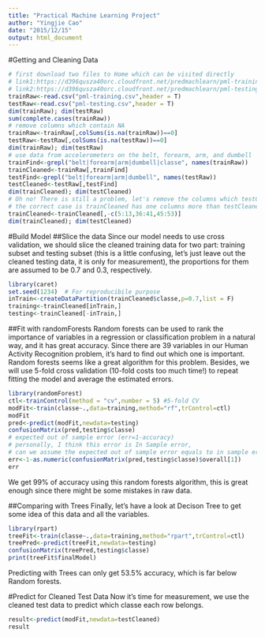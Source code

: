 ```yaml
---
title: "Practical Machine Learning Project"
author: "Yingjie Cao"
date: "2015/12/15"
output: html_document
---
```


#Getting and Cleaning Data
```r
# first download two files to Home which can be visited directly
# link1:https://d396qusza40orc.cloudfront.net/predmachlearn/pml-training.csv
# link2:https://d396qusza40orc.cloudfront.net/predmachlearn/pml-testing.csv
trainRaw<-read.csv("pml-training.csv",header = T)
testRaw<-read.csv("pml-testing.csv",header = T)
dim(trainRaw); dim(testRaw)
sum(complete.cases(trainRaw))
# remove columns which contain NA
trainRaw<-trainRaw[,colSums(is.na(trainRaw))==0]
testRaw<-testRaw[,colSums(is.na(testRaw))==0]
dim(trainRaw); dim(testRaw)
# use data from accelerometers on the belt, forearm, arm, and dumbell
trainFind<-grepl("belt|forearm|arm|dumbell|classe", names(trainRaw))
trainCleaned<-trainRaw[,trainFind]
testFind<-grepl("belt|forearm|arm|dumbell", names(testRaw))
testCleaned<-testRaw[,testFind]
dim(trainCleaned); dim(testCleaned)
# Oh no! There is still a problem, let's remove the columns which testCleaned do not have
# the correct case is trainCleaned has one columns more than testCleaned, that is, classe
trainCleaned<-trainCleaned[,-c(5:13,36:41,45:53)]
dim(trainCleaned); dim(testCleaned)
```


#Build Model
##Slice the data
Since our model needs to use cross validation, we should slice the cleaned training data for two part: training subset and testing subset (this is a little confusing, let's just leave out the cleaned testing data, it is only for measurement), the proportions for them are assumed to be 0.7 and 0.3, respectively.
```r
library(caret)
set.seed(1234)  # For reproducibile purpose
inTrain<-createDataPartition(trainCleaned$classe,p=0.7,list = F)
training<-trainCleaned[inTrain,]
testing<-trainCleaned[-inTrain,]
```

##Fit with randomForests
Random forests can be used to rank the importance of variables in a regression or classification problem in a natural way, and it has great accuracy. Since there are 39 variables in our Human Activity Recognition problem, it's hard to find out which one is important. Random forests seems like a great algorithm for this problem. Besides, we will use 5-fold cross validation (10-fold costs too much time!) to repeat fitting the model and average the estimated errors.
```r
library(randomForest)
ctl<-trainControl(method = "cv",number = 5) #5-fold CV
modFit<-train(classe~.,data=training,method="rf",trControl=ctl)
modFit
pred<-predict(modFit,newdata=testing)
confusionMatrix(pred,testing$classe)
# expected out of sample error (err=1-accuracy)
# personally, I think this error is In Sample error, 
# can we assume the expected out of sample error equals to in sample error?
err<-1-as.numeric(confusionMatrix(pred,testing$classe)$overall[1])
err
```

We get 99% of accuracy using this random forests algorithm, this is great enough since there might be some mistakes in raw data.

##Comparing with Trees
Finally, let's have a look at Decison Tree to get some idea of this data and all the variables.
```r
library(rpart)
treeFit<-train(classe~.,data=training,method="rpart",trControl=ctl)
treePred<-predict(treeFit,newdata=testing)
confusionMatrix(treePred,testing$classe)
print(treeFit$finalModel)
```
Predicting with Trees can only get 53.5% accuracy, which is far below Random forests.


#Predict for Cleaned Test Data
Now it's time for measurement, we use the cleaned test data to predict which classe each row belongs.
```r
result<-predict(modFit,newdata=testCleaned)
result
```
